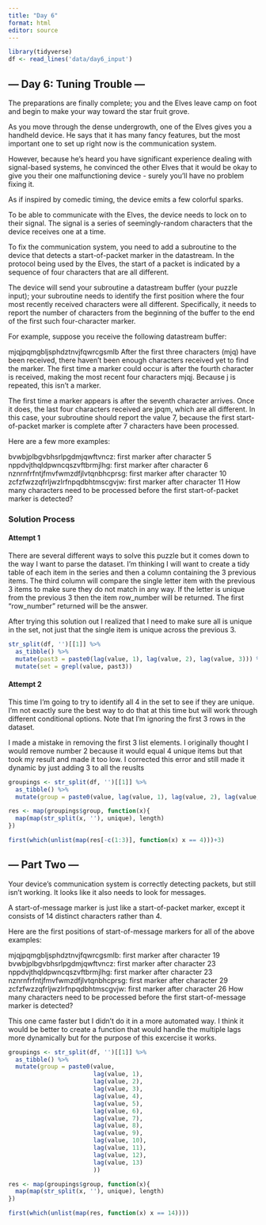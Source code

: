 ```yaml
---
title: "Day 6"
format: html
editor: source
---
```

```r
library(tidyverse)
df <- read_lines('data/day6_input')

```

## --- Day 6: Tuning Trouble ---
The preparations are finally complete; you and the Elves leave camp on foot and begin to make your way toward the star fruit grove.

As you move through the dense undergrowth, one of the Elves gives you a handheld device. He says that it has many fancy features, but the most important one to set up right now is the communication system.

However, because he's heard you have significant experience dealing with signal-based systems, he convinced the other Elves that it would be okay to give you their one malfunctioning device - surely you'll have no problem fixing it.

As if inspired by comedic timing, the device emits a few colorful sparks.

To be able to communicate with the Elves, the device needs to lock on to their signal. The signal is a series of seemingly-random characters that the device receives one at a time.

To fix the communication system, you need to add a subroutine to the device that detects a start-of-packet marker in the datastream. In the protocol being used by the Elves, the start of a packet is indicated by a sequence of four characters that are all different.

The device will send your subroutine a datastream buffer (your puzzle input); your subroutine needs to identify the first position where the four most recently received characters were all different. Specifically, it needs to report the number of characters from the beginning of the buffer to the end of the first such four-character marker.

For example, suppose you receive the following datastream buffer:

mjqjpqmgbljsphdztnvjfqwrcgsmlb
After the first three characters (mjq) have been received, there haven't been enough characters received yet to find the marker. The first time a marker could occur is after the fourth character is received, making the most recent four characters mjqj. Because j is repeated, this isn't a marker.

The first time a marker appears is after the seventh character arrives. Once it does, the last four characters received are jpqm, which are all different. In this case, your subroutine should report the value 7, because the first start-of-packet marker is complete after 7 characters have been processed.

Here are a few more examples:

bvwbjplbgvbhsrlpgdmjqwftvncz: first marker after character 5
nppdvjthqldpwncqszvftbrmjlhg: first marker after character 6
nznrnfrfntjfmvfwmzdfjlvtqnbhcprsg: first marker after character 10
zcfzfwzzqfrljwzlrfnpqdbhtmscgvjw: first marker after character 11
How many characters need to be processed before the first start-of-packet marker is detected?

### Solution Process

#### Attempt 1
There are several different ways to solve this puzzle but it comes down to the way I want to parse the dataset.  I'm thinking I will want to create a tidy table of each item in the series and then a column containing the 3 previous items. The third column will compare the single letter item with the previous 3 items to make sure they do not match in any way. If the letter is unique from the previous 3 then the item row_number will be returned.  The first "row_number" returned will be the answer.

After trying this solution out I realized that I need to make sure all is unique in the set, not just that the single item is unique across the previous 3.
```r
str_split(df, '')[[1]] %>%
  as_tibble() %>%
  mutate(past3 = paste0(lag(value, 1), lag(value, 2), lag(value, 3))) %>%
  mutate(set = grepl(value, past3))
```

#### Attempt 2

This time I'm going to try to identify all 4 in the set to see if they are unique.  I'm not exactly sure the best way to do that at this time but will work through different conditional options.  Note that I'm ignoring the first 3 rows in the dataset.

I made a mistake in removing the first 3 list elements. I originally thought I would remove number 2 because it would equal 4 unique items but that took my result and made it too low.  I corrected this error and still made it dynamic by just adding 3 to all the reuslts 
```r
groupings <- str_split(df, '')[[1]] %>%
  as_tibble() %>%
  mutate(group = paste0(value, lag(value, 1), lag(value, 2), lag(value, 3)))

res <- map(groupings$group, function(x){
  map(map(str_split(x, ''), unique), length)
})

first(which(unlist(map(res[-c(1:3)], function(x) x == 4)))+3)

```

## --- Part Two ---
Your device's communication system is correctly detecting packets, but still isn't working. It looks like it also needs to look for messages.

A start-of-message marker is just like a start-of-packet marker, except it consists of 14 distinct characters rather than 4.

Here are the first positions of start-of-message markers for all of the above examples:

mjqjpqmgbljsphdztnvjfqwrcgsmlb: first marker after character 19
bvwbjplbgvbhsrlpgdmjqwftvncz: first marker after character 23
nppdvjthqldpwncqszvftbrmjlhg: first marker after character 23
nznrnfrfntjfmvfwmzdfjlvtqnbhcprsg: first marker after character 29
zcfzfwzzqfrljwzlrfnpqdbhtmscgvjw: first marker after character 26
How many characters need to be processed before the first start-of-message marker is detected?

This one came faster but I didn't do it in a more automated way.  I think it would be better to create a function that would handle the multiple lags more dynamically but for the purpose of this excercise it works.
```r
groupings <- str_split(df, '')[[1]] %>%
  as_tibble() %>%
  mutate(group = paste0(value, 
                        lag(value, 1), 
                        lag(value, 2), 
                        lag(value, 3),
                        lag(value, 4),
                        lag(value, 5),
                        lag(value, 6),
                        lag(value, 7),
                        lag(value, 8),
                        lag(value, 9),
                        lag(value, 10),
                        lag(value, 11),
                        lag(value, 12),
                        lag(value, 13)
                        ))

res <- map(groupings$group, function(x){
  map(map(str_split(x, ''), unique), length)
})

first(which(unlist(map(res, function(x) x == 14))))

```

